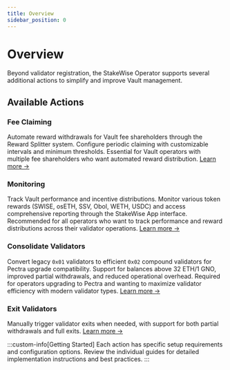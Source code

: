 ```yaml
---
title: Overview
sidebar_position: 0
---
```


# Overview

Beyond validator registration, the StakeWise Operator supports several additional actions to simplify and improve Vault management.

## Available Actions

### Fee Claiming
Automate reward withdrawals for Vault fee shareholders through the Reward Splitter system. Configure periodic claiming with customizable intervals and minimum thresholds.
Essential for Vault operators with multiple fee shareholders who want automated reward distribution.
[Learn more →](./fee-claiming)

### Monitoring
Track Vault performance and incentive distributions. Monitor various token rewards (SWISE, osETH, SSV, Obol, WETH, USDC) and access comprehensive reporting through the StakeWise App interface.
Recommended for all operators who want to track performance and reward distributions across their validator operations.
[Learn more →](./monitoring)

### Consolidate Validators
Convert legacy `0x01` validators to efficient `0x02` compound validators for Pectra upgrade compatibility. Support for balances above 32 ETH/1 GNO, improved partial withdrawals, and reduced operational overhead. Required for operators upgrading to Pectra and wanting to maximize validator efficiency with modern validator types.
[Learn more →](./consolidate-validators)

### Exit Validators
Manually trigger validator exits when needed, with support for both partial withdrawals and full exits.
[Learn more →](./exit-validators)

:::custom-info[Getting Started]
Each action has specific setup requirements and configuration options. Review the individual guides for detailed implementation instructions and best practices.
:::
